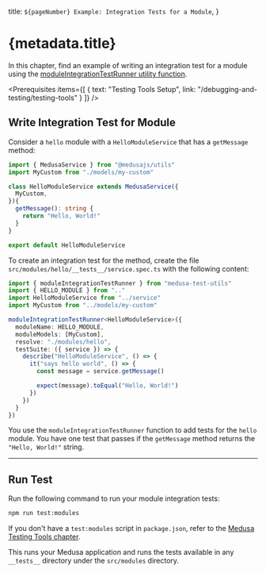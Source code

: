 
  title: `${pageNumber} Example: Integration Tests for a Module`,
}

# {metadata.title}

In this chapter, find an example of writing an integration test for a module using the [moduleIntegrationTestRunner utility function](../page.mdx).

<Prerequisites
  items={[
    {
      text: "Testing Tools Setup",
      link: "/debugging-and-testing/testing-tools"
    }
  ]}
/>

## Write Integration Test for Module

Consider a `hello` module with a `HelloModuleService` that has a `getMessage` method:

```ts title="src/modules/hello/service.ts"
import { MedusaService } from "@medusajs/utils"
import MyCustom from "./models/my-custom"

class HelloModuleService extends MedusaService({
  MyCustom,
}){
  getMessage(): string {
    return "Hello, World!"
  }
}

export default HelloModuleService
```

To create an integration test for the method, create the file `src/modules/hello/__tests__/service.spec.ts` with the following content:

```ts title="src/modules/hello/__tests__/service.spec.ts"
import { moduleIntegrationTestRunner } from "medusa-test-utils"
import { HELLO_MODULE } from ".."
import HelloModuleService from "../service"
import MyCustom from "../models/my-custom"

moduleIntegrationTestRunner<HelloModuleService>({
  moduleName: HELLO_MODULE,
  moduleModels: [MyCustom],
  resolve: "./modules/hello",
  testSuite: ({ service }) => {
    describe("HelloModuleService", () => {
      it("says hello world", () => {
        const message = service.getMessage()

        expect(message).toEqual("Hello, World!")
      })
    })
  }
})
```

You use the `moduleIntegrationTestRunner` function to add tests for the `hello` module. You have one test that passes if the `getMessage` method returns the `"Hello, World!"` string.

---

## Run Test

Run the following command to run your module integration tests:

```bash npm2yarn
npm run test:modules
```

<Note title="Tip">

If you don't have a `test:modules` script in `package.json`, refer to the [Medusa Testing Tools chapter](../../page.mdx#add-test-commands).

</Note>

This runs your Medusa application and runs the tests available in any `__tests__` directory under the `src/modules` directory.
